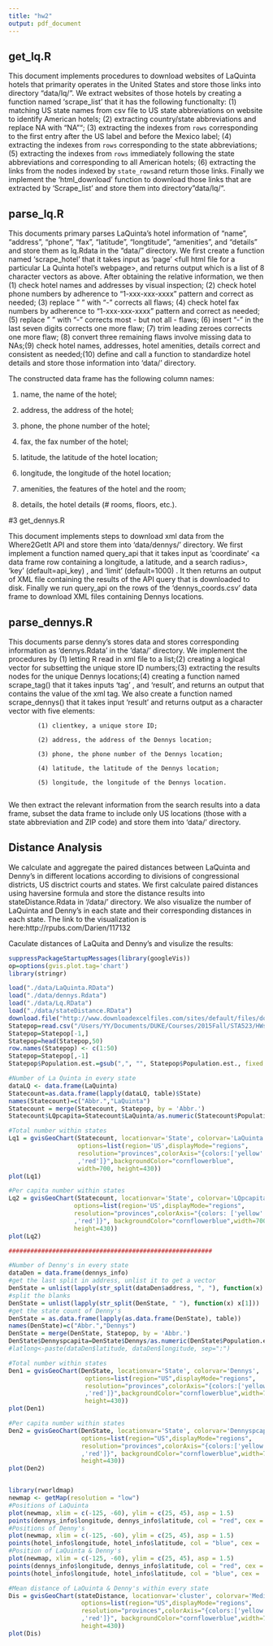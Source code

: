 ```yaml
---
title: "hw2"
output: pdf_document
---
```




## get_lq.R

This document implements procedures to download websites of LaQuinta hotels that primarity operates in the United States and store those links into directory "data/lq/". We extract websites of those hotels by creating a function named 'scrape_list' that it has the following functionalty: (1) matching US state names from csv file to US state abbreviations on website to identify American hotels; (2) extracting country/state abbreviations and replace NA with "NA""; (3) extracting the indexes from `rows` corresponding to the first entry after the US label and before the Mexico label; (4) extracting the indexes from `rows` corresponding to the state abbreviations; (5) extracting the indexes from `rows` immediately following the state abbreviations and corresponding to all American hotels; (6) extracting the links from the nodes indexed by `state_rows`and return those links. Finally we implement the 'html_download' function to download those links that are extracted by 'Scrape_list' and store them into directory "data/lq/". \newline

  
\quad\newline

## parse_lq.R

This documents primary parses LaQuinta's hotel information of "name", "address", "phone", "fax", "latitude", "longtitude", "amenities", and "details" and store them as lq.Rdata in the "data/" directory. We first create a function named 'scrape_hotel' that it takes input as 'page' <full html file for a particular La Quinta hotel's webpage>, and returns output which is a list of 8 character vectors as above. After obtaining  the relative information, we then (1) check hotel names and addresses by visual inspection; (2) check hotel phone numbers by adherence to "1-xxx-xxx-xxxx" pattern and correct as needed; (3) replace " " with "-" corrects all flaws; (4) check hotel fax numbers by adherence to "1-xxx-xxx-xxxx" pattern and correct as needed; (5) replace " " with "-" corrects most - but not all - flaws; (6) insert "-" in the last seven digits corrects one more flaw; (7) trim leading zeroes corrects one more flaw; (8) convert three remaining flaws involve missing data to NAs;(9) check hotel names, addresses, hotel amenities, details correct and consistent as needed;(10) define and call a function to standardize hotel details and store those information into 'data/' directory. 

The constructed data frame has the following column names:
   
   (1) name, the name of the hotel;

   (2) address, the address of the hotel;

   (3) phone, the phone number of the hotel;

   (4) fax, the fax number of the hotel;

   (5) latitude, the latitude of the hotel location;

   (6) longitude, the longitude of the hotel location;

   (7) amenities, the features of the hotel and the room;

   (8) details, the hotel details (# rooms, floors, etc.). \newline


\quad\newline

#3 get_dennys.R

This document implements steps to download xml data from the Where2GetIt API and store them into 'data/dennys/' directory. We first implement a function named query_api that it takes input as 'coordinate' <a data frame row containing a longitude, a latitude, and a search radius>, 'key' (default=api_key) <a valid API key allowing data scraping>, and 'limit' (default=1000) <an upper bound for the number of search results returned>. It then returns an output of XML file containing the results of the API query that is downloaded to disk. Finally we run query_api on the rows of the 'dennys_coords.csv' data frame to download XML files containing Dennys locations.\newline


\quad\newline

## parse_dennys.R

This documents parse denny's stores data and stores corresponding information as 'dennys.Rdata' in the 'data/' directory. We implement the procedures by (1) letting R read in xml file to a list;(2) creating a logical vector for subsetting the unique store ID numbers;(3) extracting the results nodes for the unique Dennys locations;(4) creating a function named scrape_tag() that it takes inputs 'tag' <a particular xml tag whose value is to be extracted>, and 'result'<a particular result node>, and returns an output that contains the value of the xml tag. We also create a function named scrape_dennys() that it takes input 'result' <a particular result node> and returns output as a character vector with five elements:
            
            (1) clientkey, a unique store ID;
            
            (2) address, the address of the Dennys location;
            
            (3) phone, the phone number of the Dennys location;
            
            (4) latitude, the latitude of the Dennys location;
      
            (5) longitude, the longitude of the Dennys location.
           
We then extract the relevant information from the search results into a data frame, subset the data frame to include only US locations (those with a state abbreviation and ZIP code) and store them into 'data/' directory. \newline

\quad\newline



## Distance Analysis


We calculate and aggregate the paired distances between LaQuinta and Denny's in different locations according to divisions of congressional districts, US disctrict courts and states. We first calculate paired distances using haversine formula and store the distance results into stateDistance.Rdata in '/data/' directory. We also visualize the number of LaQuinta and Denny's in each state and their corresponding distances in each state. The link to the visualization is here:http://rpubs.com/Darien/117132 

\quad\newline
Caculate distances of LaQuita and Denny's and visulize the results:

```r
suppressPackageStartupMessages(library(googleVis))
op=options(gvis.plot.tag='chart')
library(stringr)

load("./data/LaQuinta.RData")
load("./data/dennys.Rdata")
load("./data/Lq.RData")
load("./data/stateDistance.RData")
download.file("http://www.downloadexcelfiles.com/sites/default/files/docs/list-states-us-36j.csv",destfile = "./data/Statepop.csv")
Statepop=read.csv("/Users/YY/Documents/DUKE/Courses/2015Fall/STA523/HWs/HW2/Darien/data/Statepop.csv",skip=1,header = TRUE)
Statepop=Statepop[-1,]
Statepop=head(Statepop,50)
row.names(Statepop) <- c(1:50)
Statepop=Statepop[,-1]
Statepop$Population.est.=gsub(",", "", Statepop$Population.est., fixed = TRUE)

#Number of La Quinta in every state
dataLQ <- data.frame(LaQuinta)
Statecount=as.data.frame(lapply(dataLQ, table)$State)
names(Statecount)=c("Abbr.","LaQuinta")
Statecount = merge(Statecount, Statepop, by = 'Abbr.')
Statecount$LQpcapita=Statecount$LaQuinta/as.numeric(Statecount$Population.est.)

#Total number within states
Lq1 = gvisGeoChart(Statecount, locationvar='State', colorvar='LaQuinta',
                   options=list(region='US',displayMode="regions",
                   resolution="provinces",colorAxis="{colors:['yellow'
                   ,'red']}",backgroundColor="cornflowerblue",
                   width=700, height=430))
plot(Lq1)

#Per capita number within states
Lq2 = gvisGeoChart(Statecount, locationvar='State', colorvar='LQpcapita',
                  options=list(region='US',displayMode="regions",
                  resolution="provinces",colorAxis="{colors: ['yellow'
                  ,'red']}", backgroundColor="cornflowerblue",width=700,
                  height=430))
plot(Lq2)

########################################################

#Number of Denny's in every state
dataDen = data.frame(dennys_info)
#get the last split in address, unlist it to get a vector
DenState = unlist(lapply(str_split(dataDen$address, ", "), function(x) x[length(x)]))
#split the blanks
DenState = unlist(lapply(str_split(DenState, " "), function(x) x[1]))
#get the state count of Denny's
DenState = as.data.frame(lapply(as.data.frame(DenState), table))
names(DenState)=c("Abbr.","Dennys")
DenState = merge(DenState, Statepop, by = 'Abbr.')
DenState$Dennyspcapita=DenState$Dennys/as.numeric(DenState$Population.est.)
#latlong<-paste(dataDen$latitude, dataDen$longitude, sep=":")

#Total number within states
Den1 = gvisGeoChart(DenState, locationvar='State', colorvar='Dennys',
                     options=list(region="US",displayMode="regions",
                     resolution="provinces",colorAxis="{colors:['yellow'
                     ,'red']}",backgroundColor="cornflowerblue",width=700,
                     height=430))
plot(Den1)

#Per capita number within states
Den2 = gvisGeoChart(DenState, locationvar='State', colorvar='Dennyspcapita',
                    options=list(region="US",displayMode="regions",
                    resolution="provinces",colorAxis="{colors:['yellow'
                    ,'red']}", backgroundColor="cornflowerblue",width=700,
                    height=430))
plot(Den2)


library(rworldmap)
newmap <- getMap(resolution = "low")
#Positions of LaQuinta
plot(newmap, xlim = c(-125, -60), ylim = c(25, 45), asp = 1.5)
points(dennys_info$longitude, dennys_info$latitude, col = "red", cex = .6)
#Positions of Denny's
plot(newmap, xlim = c(-125, -60), ylim = c(25, 45), asp = 1.5)
points(hotel_info$longitude, hotel_info$latitude, col = "blue", cex = .6)
#Position of LaQuinta & Denny's
plot(newmap, xlim = c(-125, -60), ylim = c(25, 45), asp = 1.5)
points(dennys_info$longitude, dennys_info$latitude, col = "red", cex = .6)
points(hotel_info$longitude, hotel_info$latitude, col = "blue", cex = .6)

#Mean distance of LaQuinta & Denny's within every state
Dis = gvisGeoChart(stateDistance, locationvar='cluster', colorvar='Median',
                    options=list(region="US",displayMode="regions",
                    resolution="provinces",colorAxis="{colors:['yellow'
                    ,'red']}", backgroundColor="cornflowerblue",width=700,
                    height=430))
plot(Dis)
```





